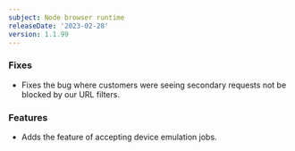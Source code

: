 ```yaml
---
subject: Node browser runtime
releaseDate: '2023-02-28'
version: 1.1.99
---
```


### Fixes

* Fixes the bug where customers were seeing secondary requests not be blocked by our URL filters.

### Features

* Adds the feature of accepting device emulation jobs.
